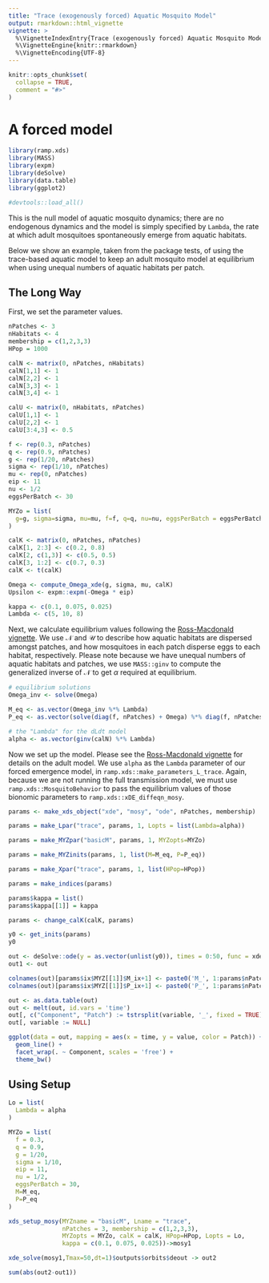 ```yaml
---
title: "Trace (exogenously forced) Aquatic Mosquito Model"
output: rmarkdown::html_vignette
vignette: >
  %\VignetteIndexEntry{Trace (exogenously forced) Aquatic Mosquito Model}
  %\VignetteEngine{knitr::rmarkdown}
  %\VignetteEncoding{UTF-8}
---
```


```r
knitr::opts_chunk$set(
  collapse = TRUE,
  comment = "#>"
)
```

# A forced model 

```r
library(ramp.xds)
library(MASS)
library(expm)
library(deSolve)
library(data.table)
library(ggplot2)
```


```r
#devtools::load_all()
``` 
 
This is the null model of aquatic mosquito dynamics; there are no endogenous dynamics
and the model is simply specified by `Lambda`, the rate at which adult mosquitoes
spontaneously emerge from aquatic habitats.

Below we show an example, taken from the package tests, of using the trace-based
aquatic model to keep an adult mosquito model at equilibrium when using unequal numbers
of aquatic habitats per patch.

## The Long Way 

First, we set the parameter values. 

```r
nPatches <- 3
nHabitats <- 4
membership = c(1,2,3,3)
HPop = 1000
```


```r
calN <- matrix(0, nPatches, nHabitats)
calN[1,1] <- 1
calN[2,2] <- 1
calN[3,3] <- 1
calN[3,4] <- 1

calU <- matrix(0, nHabitats, nPatches)
calU[1,1] <- 1
calU[2,2] <- 1
calU[3:4,3] <- 0.5
```


```r
f <- rep(0.3, nPatches)
q <- rep(0.9, nPatches)
g <- rep(1/20, nPatches)
sigma <- rep(1/10, nPatches)
mu <- rep(0, nPatches) 
eip <- 11
nu <- 1/2
eggsPerBatch <- 30
```

```r
MYZo = list(
  g=g, sigma=sigma, mu=mu, f=f, q=q, nu=nu, eggsPerBatch = eggsPerBatch
)
```


```r
calK <- matrix(0, nPatches, nPatches)
calK[1, 2:3] <- c(0.2, 0.8)
calK[2, c(1,3)] <- c(0.5, 0.5)
calK[3, 1:2] <- c(0.7, 0.3)
calK <- t(calK)

Omega <- compute_Omega_xde(g, sigma, mu, calK)
Upsilon <- expm::expm(-Omega * eip)

kappa <- c(0.1, 0.075, 0.025)
Lambda <- c(5, 10, 8)
```

Next, we calculate equilibrium values following the [Ross-Macdonald vignette](adult_RM.html).
We use $\mathcal{N}$ and $\mathcal{U}$ to describe how aquatic habitats are dispersed amongst
patches, and how mosquitoes in each patch disperse eggs to each habitat, respectively.
Please note because we have unequal numbers of aquatic habitats and patches, we use `MASS::ginv`
to compute the generalized inverse of $\mathcal{N}$ to get $\alpha$ required at equilibrium.


```r
# equilibrium solutions
Omega_inv <- solve(Omega)

M_eq <- as.vector(Omega_inv %*% Lambda)
P_eq <- as.vector(solve(diag(f, nPatches) + Omega) %*% diag(f, nPatches) %*% M_eq)

# the "Lambda" for the dLdt model
alpha <- as.vector(ginv(calN) %*% Lambda)
```

Now we set up the model. Please see the [Ross-Macdonald vignette](adult_RM.html) for details
on the adult model. We use `alpha` as the `Lambda` parameter of our forced emergence model, in
`ramp.xds::make_parameters_L_trace`. Again, because we are not running the full transmission model,
we must use `ramp.xds::MosquitoBehavior` to pass the equilibrium values of those bionomic parameters 
to `ramp.xds::xDE_diffeqn_mosy`.

```r
params <- make_xds_object("xde", "mosy", "ode", nPatches, membership)

params = make_Lpar("trace", params, 1, Lopts = list(Lambda=alpha))

params = make_MYZpar("basicM", params, 1, MYZopts=MYZo)

params = make_MYZinits(params, 1, list(M=M_eq, P=P_eq))
```


```r
params = make_Xpar("trace", params, 1, list(HPop=HPop))
```


```r
params = make_indices(params)
```

```r
params$kappa = list()
params$kappa[[1]] = kappa
```


```r
params <- change_calK(calK, params)
```

```r
y0 <- get_inits(params)
y0
```


```r
out <- deSolve::ode(y = as.vector(unlist(y0)), times = 0:50, func = xde_derivatives, parms = params, method = 'lsoda')
out1 <- out
```

```r
colnames(out)[params$ix$MYZ[[1]]$M_ix+1] <- paste0('M_', 1:params$nPatches)
colnames(out)[params$ix$MYZ[[1]]$P_ix+1] <- paste0('P_', 1:params$nPatches)

out <- as.data.table(out)
out <- melt(out, id.vars = 'time')
out[, c("Component", "Patch") := tstrsplit(variable, '_', fixed = TRUE)]
out[, variable := NULL]

ggplot(data = out, mapping = aes(x = time, y = value, color = Patch)) +
  geom_line() +
  facet_wrap(. ~ Component, scales = 'free') +
  theme_bw()
```

## Using Setup

```r
Lo = list(
  Lambda = alpha 
)
```

```r
MYZo = list(
  f = 0.3,
  q = 0.9,
  g = 1/20,
  sigma = 1/10,
  eip = 11,
  nu = 1/2,
  eggsPerBatch = 30,
  M=M_eq,
  P=P_eq
)
```


```r
xds_setup_mosy(MYZname = "basicM", Lname = "trace", 
               nPatches = 3, membership = c(1,2,3,3), 
               MYZopts = MYZo, calK = calK, HPop=HPop, Lopts = Lo, 
               kappa = c(0.1, 0.075, 0.025))->mosy1
```

```r
xde_solve(mosy1,Tmax=50,dt=1)$outputs$orbits$deout -> out2
```

```r
sum(abs(out2-out1))
```

